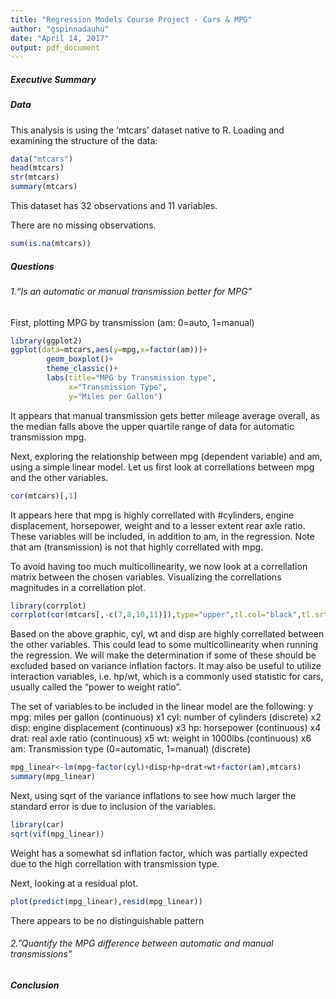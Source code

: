 ```yaml
---
title: "Regression Models Course Project - Cars & MPG"
author: "gspinnadauhu"
date: "April 14, 2017"
output: pdf_document
---
```


##### Executive Summary

##### Data
This analysis is using the 'mtcars' dataset native to R.
Loading and examining the structure of the data:
```r
data("mtcars")
head(mtcars)
str(mtcars)
summary(mtcars)
```
This dataset has 32 observations and 11 variables.

There are no missing observations.
```r
sum(is.na(mtcars))
```
##### Questions
###### 1.“Is an automatic or manual transmission better for MPG”
First, plotting MPG by transmission (am: 0=auto, 1=manual)
```r
library(ggplot2)
ggplot(data=mtcars,aes(y=mpg,x=factor(am)))+
        geom_boxplot()+
        theme_classic()+
        labs(title="MPG by Transmission type",
             x="Transmission Type",
             y="Miles per Gallon")
```
It appears that manual transmission gets better mileage average overall, as the median falls above the upper quartile range of data for automatic transmission mpg.

Next, exploring the relationship between mpg (dependent variable) and am, using a simple linear model.
Let us first look at correllations between mpg and the other variables.
```r
cor(mtcars)[,1]
```
It appears here that mpg is highly correllated with #cylinders, engine displacement, horsepower, weight and to a lesser extent rear axle ratio.
These variables will be included, in addition to am, in the regression. Note that am (transmission) is not that highly correllated with mpg.

To avoid having too much multicollinearity, we now look at a correllation matrix between the chosen variables. Visualizing the correllations magnitudes in a correllation plot.
```r
library(corrplot)
corrplot(cor(mtcars[,-c(7,8,10,11)]),type="upper",tl.col="black",tl.srt=45)
```
Based on the above graphic, cyl, wt and disp are highly correllated between the other variables. This could lead to some multicollinearity when running the regression. We will make the determination if some of these should be excluded based on variance inflation factors.
It may also be useful to utilize interaction variables, i.e. hp/wt, which is a commonly used statistic for cars, usually called the "power to weight ratio".

The set of variables to be included in the linear model are the following:
y  mpg: miles per gallon (continuous)
x1 cyl: number of cylinders (discrete)
x2 disp: engine displacement (continuous)
x3 hp: horsepower (continuous)
x4 drat: real axle ratio (continuous)
x5 wt: weight in 1000lbs (continuous)
x6 am: Transmission type (0=automatic, 1=manual) (discrete)

```r
mpg_linear<-lm(mpg~factor(cyl)+disp+hp+drat+wt+factor(am),mtcars)
summary(mpg_linear)
```


Next, using sqrt of the variance inflations to see how much larger the standard error is due to inclusion of the variables.
```r
library(car)
sqrt(vif(mpg_linear))
```
Weight has a somewhat sd inflation factor, which was partially expected due to the high correllation with transmission type.

Next, looking at a residual plot.
```r
plot(predict(mpg_linear),resid(mpg_linear))
```
There appears to be no distinguishable pattern

###### 2."Quantify the MPG difference between automatic and manual transmissions"

##### Conclusion